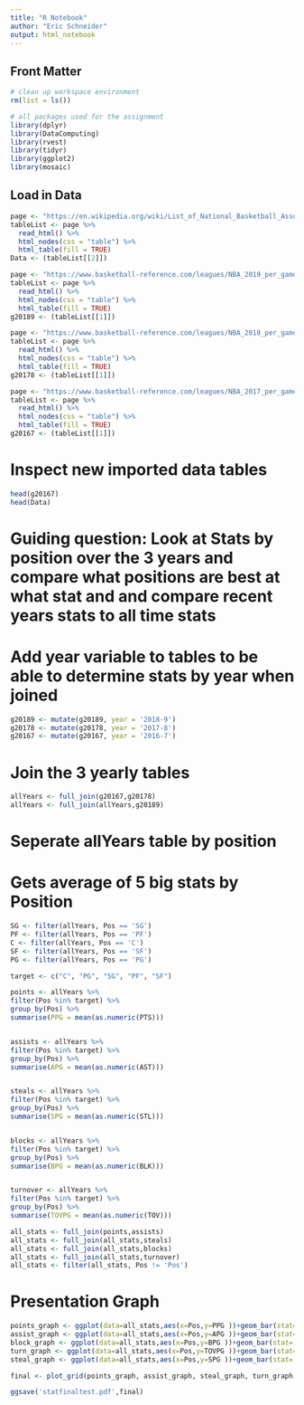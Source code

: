 ```yaml
---
title: "R Notebook"
author: "Eric Schneider"
output: html_notebook
---
```


## Front Matter

```r
# clean up workspace environment
rm(list = ls())

# all packages used for the assignment
library(dplyr)
library(DataComputing)
library(rvest)
library(tidyr)
library(ggplot2)
library(mosaic)
```


## Load in Data
```r
page <- "https://en.wikipedia.org/wiki/List_of_National_Basketball_Association_career_scoring_leaders"
tableList <- page %>%
  read_html() %>%
  html_nodes(css = "table") %>%
  html_table(fill = TRUE)
Data <- (tableList[[2]])
```

```r
page <- "https://www.basketball-reference.com/leagues/NBA_2019_per_game.html"
tableList <- page %>%
  read_html() %>%
  html_nodes(css = "table") %>%
  html_table(fill = TRUE)
g20189 <- (tableList[[1]])
```

```r
page <- "https://www.basketball-reference.com/leagues/NBA_2018_per_game.html"
tableList <- page %>%
  read_html() %>%
  html_nodes(css = "table") %>%
  html_table(fill = TRUE)
g20178 <- (tableList[[1]])
```

```r
page <- "https://www.basketball-reference.com/leagues/NBA_2017_per_game.html"
tableList <- page %>%
  read_html() %>%
  html_nodes(css = "table") %>%
  html_table(fill = TRUE)
g20167 <- (tableList[[1]])
```

# Inspect new imported data tables
```r
head(g20167)
head(Data)
```
# Guiding question: Look at Stats by position over the 3 years and compare what positions are best at what stat and and compare recent years stats to all time stats

# Add year variable to tables to be able to determine stats by year when joined
```r
g20189 <- mutate(g20189, year = '2018-9')
g20178 <- mutate(g20178, year = '2017-8')
g20167 <- mutate(g20167, year = '2016-7')
```

# Join the 3 yearly tables 
```r
allYears <- full_join(g20167,g20178)
allYears <- full_join(allYears,g20189)
```

# Seperate allYears table by position

# Gets average of 5 big stats by Position
```r
SG <- filter(allYears, Pos == 'SG')
PF <- filter(allYears, Pos == 'PF')
C <- filter(allYears, Pos == 'C')
SF <- filter(allYears, Pos == 'SF')
PG <- filter(allYears, Pos == 'PG')
```

```r
target <- c("C", "PG", "SG", "PF", "SF")

points <- allYears %>%
filter(Pos %in% target) %>%
group_by(Pos) %>%
summarise(PPG = mean(as.numeric(PTS))) 


assists <- allYears %>%
filter(Pos %in% target) %>%
group_by(Pos) %>%
summarise(APG = mean(as.numeric(AST))) 


steals <- allYears %>%
filter(Pos %in% target) %>%
group_by(Pos) %>%
summarise(SPG = mean(as.numeric(STL))) 


blocks <- allYears %>%
filter(Pos %in% target) %>%
group_by(Pos) %>%
summarise(BPG = mean(as.numeric(BLK))) 


turnover <- allYears %>%
filter(Pos %in% target) %>%
group_by(Pos) %>%
summarise(TOVPG = mean(as.numeric(TOV))) 

```

```r
all_stats <- full_join(points,assists)
all_stats <- full_join(all_stats,steals)
all_stats <- full_join(all_stats,blocks)
all_stats <- full_join(all_stats,turnover)
all_stats <- filter(all_stats, Pos != 'Pos')
```

# Presentation Graph
```r
points_graph <- ggplot(data=all_stats,aes(x=Pos,y=PPG ))+geom_bar(stat='identity',position='stack', width=.9) 
assist_graph <- ggplot(data=all_stats,aes(x=Pos,y=APG ))+geom_bar(stat='identity',position='stack', width=.9) 
block_graph <- ggplot(data=all_stats,aes(x=Pos,y=BPG ))+geom_bar(stat='identity',position='stack', width=.9) 
turn_graph <- ggplot(data=all_stats,aes(x=Pos,y=TOVPG ))+geom_bar(stat='identity',position='stack', width=.9) 
steal_graph <- ggplot(data=all_stats,aes(x=Pos,y=SPG ))+geom_bar(stat='identity',position='stack', width=.9) 

final <- plot_grid(points_graph, assist_graph, steal_graph, turn_graph, block_graph)

ggsave('statfinaltest.pdf',final)
```
